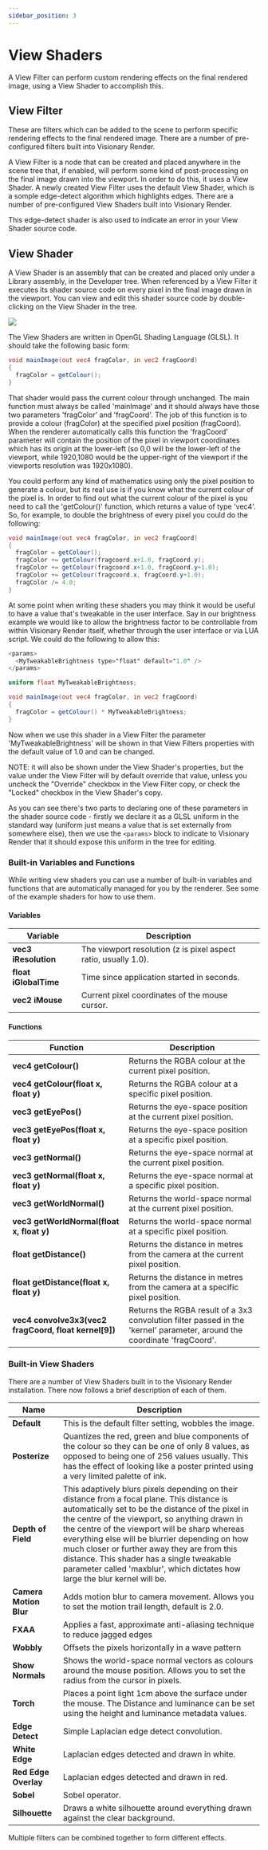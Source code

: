 ```yaml
---
sidebar_position: 3
---
```


# View Shaders

A View Filter can perform custom rendering effects on the final rendered image, using a View Shader to accomplish this.

## View Filter

These are filters which can be added to the scene to perform specific rendering effects to the final rendered image. There are a number of pre-configured filters built into Visionary Render.

A View Filter is a node that can be created and placed anywhere in the scene tree that, if enabled, will perform some kind of post-processing on the final image drawn into the viewport. In order to do this, it uses a View Shader. A newly created View Filter uses the default View Shader, which is a somple edge-detect algorithm which highlights edges. There are a number of pre-configured View Shaders built into Visionary Render.

This edge-detect shader is also used to indicate an error in your View Shader source code.

## View Shader

A View Shader is an assembly that can be created and placed only under a Library assembly, in the Developer tree. When referenced by a View Filter it executes its shader source code on every pixel in the final image drawn in the viewport. You can view and edit this shader source code by double-clicking on the View Shader in the tree.

![](/img/visren-dev/view-shader-create.png)

The View Shaders are written in OpenGL Shading Language (GLSL). It should take the following basic form:

```glsl
void mainImage(out vec4 fragColor, in vec2 fragCoord)
{
  fragColor = getColour();
}
```

That shader would pass the current colour through unchanged. 
The main function must always be called 'mainImage' and it should always have those two parameters 'fragColor' and 'fragCoord'. The job of this function is to provide a colour (fragColor) at the specified pixel position (fragCoord). When the renderer automatically calls this function the 'fragCoord' parameter will contain the position of the pixel in viewport coordinates which has its origin at the lower-left (so 0,0 will be the lower-left of the viewport, while 1920,1080 would be the upper-right of the viewport if the viewports resolution was 1920x1080).

You could perform any kind of mathematics using only the pixel position to generate a colour, but its real use is if you know what the current colour of the pixel is. In order to find out what the current colour of 
the pixel is you need to call the 'getColour()' function, which returns a value of type 'vec4'. So, for example, to double the brightness of every pixel you could do the following: 

```glsl
void mainImage(out vec4 fragColor, in vec2 fragCoord)
{
  fragColor = getColour();
  fragColor += getColour(fragcoord.x+1.0, fragCoord.y);
  fragColor += getColour(fragcoord.x+1.0, fragCoord.y+1.0);
  fragColor += getColour(fragcoord.x, fragCoord.y+1.0);
  fragColor /= 4.0;
}
```

At some point when writing these shaders you may think it would be useful to have a value that's tweakable in the user interface. Say in our brightness example we would like to allow the brightness factor to be controllable from within Visionary Render itself, whether through the user interface or via LUA script. We could do the following to allow this: 

```glsl
<params>
  <MyTweakableBrightness type="float" default="1.0" />
</params>

uniform float MyTweakableBrightness;

void mainImage(out vec4 fragColor, in vec2 fragCoord) 
{
  fragColor = getColour() * MyTweakableBrightness;
}
```

Now when we use this shader in a View Filter the parameter 'MyTweakableBrightness' will be shown in that View Filters properties with the default value of 1.0 and can be changed. 

NOTE: it will also be shown under the View Shader's properties, but the value under the View Filter will by default override that value, unless you uncheck the "Override" checkbox in the View Filter copy, or check the "Locked" checkbox in the View Shader's copy.

As you can see there's two parts to declaring one of these parameters in the shader source code - firstly we declare it as a GLSL uniform in the standard way (uniform just means a value that is set externally from somewhere else), then we use the `<params>` block to indicate to Visionary Render that it should expose this uniform in the tree for editing.

### Built-in Variables and Functions

While writing view shaders you can use a number of built-in variables and functions that are automatically managed for you by the renderer. See some of the example shaders for how to use them.

#### Variables

| **Variable**          | **Description**                          |
| --------------------- | ---------------------------------------- |
| **vec3 iResolution**  | The viewport resolution (z is pixel aspect ratio, usually 1.0). |
| **float iGlobalTime** | Time since application started in seconds. |
| **vec2 iMouse**       | Current pixel coordinates of the mouse cursor. |

#### Functions

| **Function**                             | **Description**                          |
| ---------------------------------------- | ---------------------------------------- |
| **vec4 getColour()**                    | Returns the RGBA colour at the current pixel position. |
| **vec4 getColour(float x, float y)**    | Returns the RGBA colour at a specific pixel position. |
| **vec3 getEyePos()**                    | Returns the eye-space position at the current pixel position. |
| **vec3 getEyePos(float x, float y)**    | Returns the eye-space position at a specific pixel position. |
| **vec3 getNormal()**                    | Returns the eye-space normal at the current pixel position. |
| **vec3 getNormal(float x, float y)**    | Returns the eye-space normal at a specific pixel position. |
| **vec3 getWorldNormal()**               | Returns the world-space normal at the current pixel position. |
| **vec3 getWorldNormal(float x, float y)** | Returns the world-space normal at a specific pixel position. |
| **float getDistance()**                 | Returns the distance in metres from the camera at the current pixel position. |
| **float getDistance(float x, float y)** | Returns the distance in metres from the camera at a specific pixel position. |
| **vec4 convolve3x3(vec2 fragCoord, float kernel[9])** | Returns the RGBA result of a 3x3 convolution filter passed in the 'kernel' parameter, around the coordinate 'fragCoord'. |

### Built-in View Shaders

There are a number of View Shaders built in to the Visionary Render installation. There now follows a brief description of each of them.

| **Name**               | **Description**                          |
| ---------------------- | ---------------------------------------- |
| **Default**            | This is the default filter setting, wobbles the image. |
| **Posterize**          | Quantizes the red, green and blue components of the colour so they can be one of only 8 values, as opposed to being one of 256 values usually. This has the effect of looking like a poster printed using a very limited palette of ink. |
| **Depth of Field**     | This adaptively blurs pixels depending on their distance from a focal plane. This distance is automatically set to be the distance of the pixel in the centre of the viewport, so anything drawn in the centre of the viewport will be sharp whereas everything else will be blurrier depending on how much closer or further away they are from this distance. This shader has a single tweakable parameter called 'maxblur', which dictates how large the blur kernel will be. |
| **Camera Motion Blur** | Adds motion blur to camera movement. Allows you to set the motion trail length, default is 2.0. |
| **FXAA**               | Applies a fast, approximate anti-aliasing technique to reduce jagged edges |
| **Wobbly**             | Offsets the pixels horizontally in a wave pattern |
| **Show Normals**       | Shows the world-space normal vectors as colours around the mouse position. Allows you to set the radius from the cursor in pixels. |
| **Torch**              | Places a point light 1cm above the surface under the mouse. The Distance and luminance can be set using the height and luminance metadata values. |
| **Edge Detect**        | Simple Laplacian edge detect convolution. |
| **White Edge**         | Laplacian edges detected and drawn in white. |
| **Red Edge Overlay**   | Laplacian edges detected and drawn in red. |
| **Sobel**              | Sobel operator.                          |
| **Silhouette**         | Draws a white silhouette around everything drawn against the clear background. |

Multiple filters can be combined together to form different effects.
